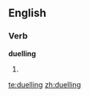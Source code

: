 ==English==

===Verb===
'''duelling'''

# {{UK}} {{present participle of|duel}}

[[te:duelling]]
[[zh:duelling]]